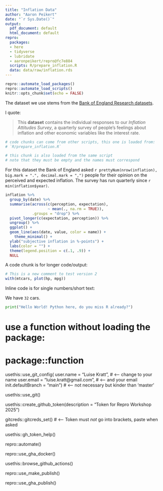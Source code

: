 ```yaml
---
title: "Inflation Data"
author: "Aaron Peikert"
date: "`r Sys.Date()`"
output:
  pdf_document: default
  html_document: default
repro:
  packages:
  - here
  - tidyverse
  - lubridate
  - aaronpeikert/repro@fc7e884
  scripts: R/prepare_inflation.R
  data: data/raw/inflation.rds
---
```


```r
repro::automate_load_packages()
repro::automate_load_scripts()
knitr::opts_chunk$set(echo = FALSE)
```

The dataset we use stems from the [Bank of England Research datasets](https://www.bankofengland.co.uk/statistics/research-datasets).

I quote:

> This **dataset** contains the individual responses to our *Inflation Attitudes Survey*, a quarterly survey of people’s feelings about inflation and other economic variables like the interest rate. 

```r
# code chunks can come from other scripts, this one is loaded from:
# `R/prepare_inflation.R`
```

```r
# this chunk is also loaded from the same script
# note that they must be empty and the names must correspond
```

For this dataset the Bank of England asked `r prettyNum(nrow(inflation), big.mark = ".", decimal.mark = ",")` people for their opinion on the perceived and expected inflation.
The survey has run quarterly since `r min(inflation$year)`.

```r
inflation %>% 
  group_by(date) %>% 
  summarise(across(c(perception, expectation),
                   ~ mean(., na.rm = TRUE)),
            .groups = "drop") %>% 
  pivot_longer(c(expectation, perception)) %>% 
  ungroup() %>% 
  ggplot() +
  geom_line(aes(date, value, color = name)) +
    theme_minimal() +
  ylab("subjective inflation in %-points") +
  labs(color = "") +
  theme(legend.position = c(.1, .9)) +
  NULL
```

A code chunk is for longer code/output:

```r
# This is a new comment to test version 2
with(mtcars, plot(hp, mpg))

```

Inline code is for single numbers/short text:

We have `32` cars.

```python
print("Hello World! Python here, do you miss R already?")
```

# use a function without loading the package:
# package::function
usethis::use_git_config(
  user.name = "Luise Kratt", # <-- change to your name
  user.email = "luise.kratt@gmail.com", # <-- and your email
  init.defaultBranch = "main") # <-- not necessary but kinder than 'master'
  
usethis::use_git()

usethis::create_github_token(description = "Token for Repro Workshop 2025")

gitcreds::gitcreds_set() # <-- Token must *not* go into brackets, paste when asked

usethis::gh_token_help()

repro::automate()

repro::use_gha_docker()

usethis::browse_github_actions()

repro::use_make_publish()

repro::use_gha_publish()

